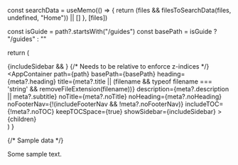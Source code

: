 
  const searchData = useMemo(() => {
    return (files && filesToSearchData(files, undefined, "Home")) || []
  }, [files])

  const isGuide = path?.startsWith("/guides")
  const basePath = isGuide ? "/guides" : ""

  return (
    <ThemeProvider attribute="class">
      <div className="fixed top-0 left-0 w-full z-50">
        <AppNavbar activeSlug={path} searchData={searchData} />
      </div>
      <div className="relative min-h-screen pt-24">
        {includeSidebar &&
          <AppSidebar activeSlug={path} />
        }
        {/* Needs to be relative to enforce z-indices */}
        <div className="relative">
          <AppContainer
            path={path}
            basePath={basePath}
            heading={meta?.heading}
            title={meta?.title || (filename && typeof filename === 'string' && removeFileExtension(filename))}
            description={meta?.description || meta?.subtitle}
            noTitle={meta?.noTitle}
            noHeading={meta?.noHeading}
            noFooterNav={!(includeFooterNav && !meta?.noFooterNav)}
            includeTOC={!meta?.noTOC}
            keepTOCSpace={true}
            showSidebar={includeSidebar}
          >
            {children}
          </AppContainer>
        </div>
    </div>
  </ThemeProvider>)
}


{/* Sample data */}

Some sample text.
